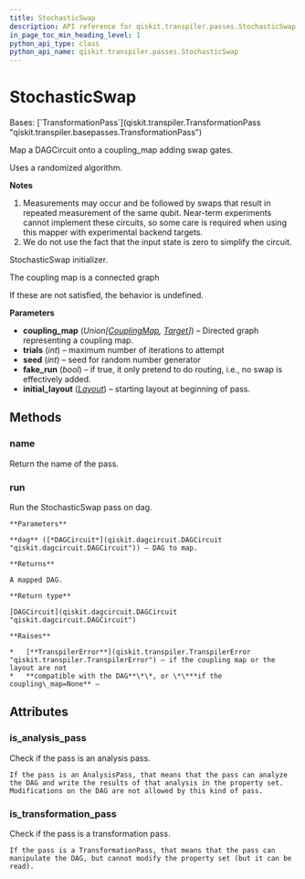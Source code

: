 ```yaml
---
title: StochasticSwap
description: API reference for qiskit.transpiler.passes.StochasticSwap
in_page_toc_min_heading_level: 1
python_api_type: class
python_api_name: qiskit.transpiler.passes.StochasticSwap
---
```


# StochasticSwap

<Class id="qiskit.transpiler.passes.StochasticSwap" isDedicatedPage={true} github="https://github.com/qiskit/qiskit/tree/stable/0.24/qiskit/transpiler/passes/routing/stochastic_swap.py" signature="StochasticSwap(*args, **kwargs)" modifiers="class">
  Bases: [`TransformationPass`](qiskit.transpiler.TransformationPass "qiskit.transpiler.basepasses.TransformationPass")

  Map a DAGCircuit onto a coupling\_map adding swap gates.

  Uses a randomized algorithm.

  **Notes**

  1.  Measurements may occur and be followed by swaps that result in repeated measurement of the same qubit. Near-term experiments cannot implement these circuits, so some care is required when using this mapper with experimental backend targets.
  2.  We do not use the fact that the input state is zero to simplify the circuit.

  StochasticSwap initializer.

  The coupling map is a connected graph

  If these are not satisfied, the behavior is undefined.

  **Parameters**

  *   **coupling\_map** (*Union\[*[*CouplingMap*](qiskit.transpiler.CouplingMap "qiskit.transpiler.CouplingMap")*,* [*Target*](qiskit.transpiler.Target "qiskit.transpiler.Target")*]*) – Directed graph representing a coupling map.
  *   **trials** (*int*) – maximum number of iterations to attempt
  *   **seed** (*int*) – seed for random number generator
  *   **fake\_run** (*bool*) – if true, it only pretend to do routing, i.e., no swap is effectively added.
  *   **initial\_layout** ([*Layout*](qiskit.transpiler.Layout "qiskit.transpiler.Layout")) – starting layout at beginning of pass.

  ## Methods

  <span id="qiskit-transpiler-passes-stochasticswap-name" />

  ### name

  <Function id="qiskit.transpiler.passes.StochasticSwap.name" signature="StochasticSwap.name()">
    Return the name of the pass.
  </Function>

  <span id="qiskit-transpiler-passes-stochasticswap-run" />

  ### run

  <Function id="qiskit.transpiler.passes.StochasticSwap.run" signature="StochasticSwap.run(dag)">
    Run the StochasticSwap pass on dag.

    **Parameters**

    **dag** ([*DAGCircuit*](qiskit.dagcircuit.DAGCircuit "qiskit.dagcircuit.DAGCircuit")) – DAG to map.

    **Returns**

    A mapped DAG.

    **Return type**

    [DAGCircuit](qiskit.dagcircuit.DAGCircuit "qiskit.dagcircuit.DAGCircuit")

    **Raises**

    *   [**TranspilerError**](qiskit.transpiler.TranspilerError "qiskit.transpiler.TranspilerError") – if the coupling map or the layout are not
    *   **compatible with the DAG**\*\*, or \*\***if the coupling\_map=None** –
  </Function>

  ## Attributes

  ### is\_analysis\_pass

  <Attribute id="qiskit.transpiler.passes.StochasticSwap.is_analysis_pass">
    Check if the pass is an analysis pass.

    If the pass is an AnalysisPass, that means that the pass can analyze the DAG and write the results of that analysis in the property set. Modifications on the DAG are not allowed by this kind of pass.
  </Attribute>

  ### is\_transformation\_pass

  <Attribute id="qiskit.transpiler.passes.StochasticSwap.is_transformation_pass">
    Check if the pass is a transformation pass.

    If the pass is a TransformationPass, that means that the pass can manipulate the DAG, but cannot modify the property set (but it can be read).
  </Attribute>
</Class>

